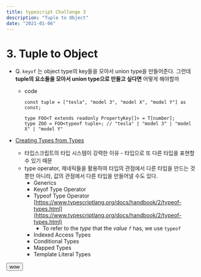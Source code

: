```yaml
---
title: typescript Challenge 3
description: "Tuple to Object"
date: "2021-01-06"
---
```


# 3. Tuple to Object

- Q. `keyof` 는 object type의 key들을 모아서 union type을 만들어준다. 그런데 **tuple의 요소들을 모아서 union type으로 만들고 싶다면** 어떻게 해야할까

  - code

    ```tsx
    const tuple = ["tesla", "model 3", "model X", "model Y"] as const;

    type FOO<T extends readonly PropertyKey[]> = T[number];
    type ZOO = FOO<typeof tuple>; // "tesla" | "model 3" | "model X" | "model Y"
    ```

- [Creating Types from Types](https://www.typescriptlang.org/docs/handbook/2/types-from-types.html)
  - 타입스크립트의 타입 시스템이 강력한 이유 - 타입으로 또 다른 타입을 표현할 수 있기 때문
  - type operator, 제네릭들을 활용하여 타입의 관점에서 다른 타입을 만드는 것 뿐만 아니라, 값의 관점에서 다른 타입을 만들어낼 수도 있다.
    - Generics
    - Keyof Type Operator
    - Typeof Type Operator
      [https://www.typescriptlang.org/docs/handbook/2/typeof-types.html](https://www.typescriptlang.org/docs/handbook/2/typeof-types.html)
      - To refer to the *type* that the *value `f`* has, we use `typeof`
    - Indexed Access Types
    - Conditional Types
    - Mapped Types
    - Template Literal Types

<button>wow</button>
